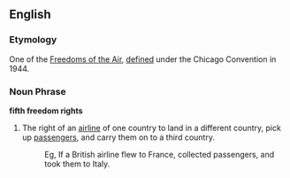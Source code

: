 ==English==
===Etymology===
One of the [[Freedoms of the Air]], [[defined]] under the Chicago Convention in 1944.


===Noun Phrase===
'''fifth freedom rights'''
# The right of an [[airline]] of one country to land in a different country, pick up [[passengers]], and carry them on to a third country.
#: Eg, If a British airline flew to France, collected passengers, and took them to Italy.


<P>{{wikipedia}}
